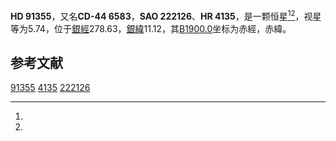 {{Starbox begin
| name = HD 91355
}}
{{Starbox observe
| epoch = [[J2000.0|J2000.0]]
| constell = {{星座名待查}}<ref name=SIMBAD>{{cite web
 | url=http://simbad.u-strasbg.fr/simbad/sim-id?Ident=HR+4135
 | title =Pulsating variable Star
 | publisher=Centre de Données astronomiques de Strasbourg
 | work=SIMBAD
 | accessdate=2012-07-13}}</ref><ref name=DATA>{{cite web
 | url=http://vizier.u-strasbg.fr/viz-bin/VizieR-5?-out.add=.&-source=5050&-corr=PK=HR&-out.max=9999&HR=4135
 | title=VizieR Detailed Page
 | accessdate=2012-07-13
 | archive-date=2016-03-05
 | archive-url=https://web.archive.org/web/20160305002925/http://vizier.u-strasbg.fr/viz-bin/VizieR-5?-out.add=.&-source=5050&-corr=PK=HR&-out.max=9999&HR=4135
 | dead-url=no
 }}</ref>
| 星官 = 
| ra = {{RA|10|31|57.5}}<ref name=SIMBAD /><ref name=DATA />
| dec = {{DEC|-45|4|0}}<ref name=SIMBAD /><ref name=DATA />
| appmag_v = 5.74<ref name=SIMBAD /><ref name=DATA />
}}
{{Starbox character
| class = B6II<ref name=SIMBAD /><ref name=DATA />
| b-v = -0.15<ref name=SIMBAD /><ref name=DATA />
| u-b = -0.71<ref name=SIMBAD /><ref name=DATA />
| r-i = <ref name=SIMBAD /><ref name=DATA />
| variable = 
}}
{{Starbox astrometry
| radial_v = -0.71
| prop_mo_ra = 0
| parallax = 
| p_error = 
}}
{{Starbox catalog
| names =CD-44 6583，[[SAO星表|SAO]] 222126，[[HD星表|HD]] 91355，[[HR星表|HR]] 4135}}
{{Starbox reference |Simbad=HR+4135}}
{{Starbox end}}

'''HD 91355'''，又名'''CD-44 6583'''，'''SAO 222126'''、'''HR 4135'''，是一颗恒星<ref name=SIMBAD /><ref name=DATA />，视星等为5.74，位于[[銀道座標系|銀經]]278.63，[[銀道座標系|銀緯]]11.12，其[[B1900.0|B1900.0]]坐标为赤經{{RA|10|27|41.1}}，赤緯{{DEC|-44|11.12|9}}。

== 参考文献 ==
{{reflist}}

{{star-stub}}

[[Category:HD和HDE天體|91355]]
[[Category:HR天體|4135]]
[[Category:SAO天體|222126]]